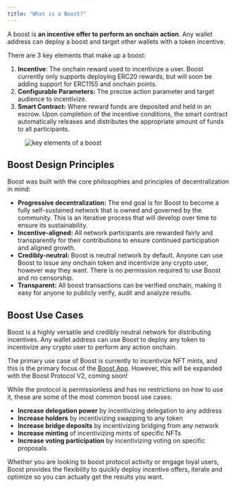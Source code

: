 ```yaml
---
title: "What is a Boost?"
---
```


A boost is **an incentive offer to perform an onchain action**. Any wallet address can deploy a boost and target other wallets with a token incentive.

There are 3 key elements that make up a boost:

1. **Incentive**: The onchain reward used to incentivize a user. Boost currently only supports deploying ERC20 rewards, but will soon be adding support for ERC1155 and onchain points.
2. **Configurable Parameters:** The precise action parameter and target audience to incentivize.
3. **Smart Contract:** Where reward funds are deposited and held in an escrow. Upon completion of the incentive conditions, the smart contract automatically releases and distributes the appropriate amount of funds to all participants.

<Figure caption="The Key Elements of a Boost">
  <img
    src="/assets/key-elements-of-a-boost.png"
    alt="key elements of a boost"
  />
</Figure>

## Boost Design Principles

Boost was built with the core philosophies and principles of decentralization in mind:

- **Progressive decentralization:** The end goal is for Boost to become a fully self-sustained network that is owned and governed by the community. This is an iterative process that will develop over time to ensure its sustainability.
- **Incentive-aligned:** All network participants are rewarded fairly and transparently for their contributions to ensure continued participation and aligned growth.
- **Credibly-neutral:** Boost is neutral network by default. Anyone can use Boost to issue any onchain token and incentivize any crypto user, however way they want. There is no permission required to use Boost and no censorship.
- **Transparent:** All boost transactions can be verified onchain, making it easy for anyone to publicly verify, audit and analyze results.

## Boost Use Cases

Boost is a highly versatile and credibly neutral network for distributing incentives. Any wallet address can use Boost to deploy any token to incentivize any crypto user to perform any action onchain.

The primary use case of Boost is currently to incentivize NFT mints, and this is the primary focus of the [Boost App](https://boost.xyz). However, this will be expanded with the Boost Protocol V2, coming soon!

While the protocol is permissionless and has no restrictions on how to use it, these are some of the most common boost use cases:

- **Increase delegation power** by incentivizing delegation to any address
- **Increase holders** by incentivizing swapping to any token
- **Increase bridge deposits** by incentivizing bridging from any network
- **Increase minting** of incentivizing mints of specific NFTs
- **Increase voting participation** by incentivizing voting on specific proposals

Whether you are looking to boost protocol activity or engage loyal users, Boost provides the flexibility to quickly deploy incentive offers, iterate and optimize so you can actually get the results you want.
